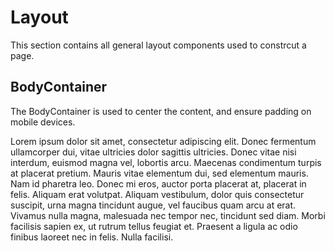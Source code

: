 
<Meta title="Components/Layout" component={BodyContainer} />

# Layout

This section contains all general layout components used to constrcut a page.

## BodyContainer

The BodyContainer is used to center the content, and ensure padding on mobile devices.

<Canvas>
	<Story name="BodyContainer">
		<BodyContainer>
			<p>
				Lorem ipsum dolor sit amet, consectetur adipiscing elit. Donec fermentum
				ullamcorper dui, vitae ultricies dolor sagittis ultricies. Donec vitae
				nisi interdum, euismod magna vel, lobortis arcu. Maecenas condimentum
				turpis at placerat pretium. Mauris vitae elementum dui, sed elementum
				mauris. Nam id pharetra leo. Donec mi eros, auctor porta placerat at,
				placerat in felis. Aliquam erat volutpat. Aliquam vestibulum, dolor quis
				consectetur suscipit, urna magna tincidunt augue, vel faucibus quam arcu
				at erat. Vivamus nulla magna, malesuada nec tempor nec, tincidunt sed
				diam. Morbi facilisis sapien ex, ut rutrum tellus feugiat et. Praesent a
				ligula ac odio finibus laoreet nec in felis. Nulla facilisi.
			</p>
		</BodyContainer>
	</Story>
</Canvas>
